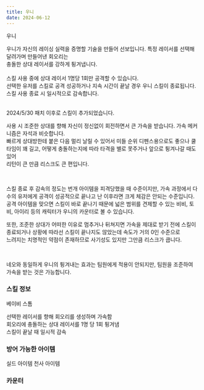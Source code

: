 ```yaml
---
title: 우니
date: 2024-06-12
---
```


<Sprite className="character" backgroundPosition="-324px -1766px">우니</Sprite>

<Bq>우니가 자신의 레이싱 실력을 증명할 기술을 만들어 선보입니다.
특정 레이서를 선택해 달려가며 만들어낸 회오리는 <br/>
충돌한 상대 레이서를 강하게 튕겨냅니다.<br/><br/>
스킬 사용 중에 상대 레이서 1명당 1회만 공격할 수 있습니다.<br/>
선택한 유저를 스킬로 공격 성공하거나 지속 시간이 끝날 경우 우니 스킬이 종료됩니다.<br/>
스킬 사용 종료 시 일시적으로 감속합니다.<br/><br/>
<Link target="_blank" href="https://kartdrift.nexon.com/kartdrift/ko/news/update/view?threadId=2527539">2024/5/30 패치</Link> 이후로 스킬이 추가되었습니다.</Bq>


사용 시 조준한 상대를 향해 자신이 정신없이 회전하면서 큰 가속을 받습니다. 가속 메커니즘은 자석과 비슷합니다. <br/>
빠르게 상대방한테 붙은 다음 멀리 날릴 수 있어서 미들 순위 디펜스용으로도 좋으나 쿨타임이 꽤 길고, 어떻게 충돌하는지에 따라 타격을 별로 못주거나 앞으로 튕겨나갈 때도 있어 <br/>
리턴이 큰 만큼 리스크도 큰 편입니다. 

<br/>

스킬 종료 후 감속의 정도는 번개 아이템을 피격당했을 때 수준이지만, 가속 과정에서 다수의 유저에게 공격이 성공적으로 끝나고 난 이후라면 크게 체감은 안되는 수준입니다. <br/>
공격 아이템을 맞으면 스킬이 바로 끝나기 때문에 넓은 범위를 견제할 수 있는 비비, 토비, 아이리 등의 캐릭터가 우니의 카운터로 볼 수 있습니다.

또한, 조준한 상대가 어떠한 이유로 멈추거나 뒤쳐지면 가속을 제대로 받기 전에 스킬이 종료되거나 상황에 따라선 스킬이 끝나지도 않았는데 속도가 거의 0인 수준으로 <br/>
느려지는 치명적인 약점이 존재하므로 사기성도 있지만 그만큼 리스크가 큽니다.

<br/>

네오와 동일하게 우니의 튕겨내는 효과는 팀원에게 적용이 안되지만, 팀원을 조준하여 가속을 받는 것은 가능합니다.

### 스킬 정보

<Sprite className="skill" backgroundPosition="-190px -10px">베이비 스톰</Sprite>

<Info diffText="숙련자 추천" titleText="베이비 스톰" tagText="액티브"/>

<Bq>선택한 레이서를 향해 회오리를 생성하며 가속함 <br/>
회오리에 충돌하는 상대 레이서를 1명 당 1회 튕겨냄 <br/>
스킬이 끝날 때 일시적 감속</Bq>

<TagList title="재사용 대기시간">
    <Tag name="일반" text1="29초"/>
    <Tag name="고급" text1="27.5초"/>
    <Tag name="희귀" text1="26초"/>
    <Tag name="영웅" text1="24.5초"/>
    <Tag name="전설" text1="23초"/>
</TagList>

### 방어 가능한 아이템

<Division className="mdFlex mdCg">
    <Sprite className="item" backgroundPosition="-244px -165px">실드 아이템</Sprite>
    <Sprite className="item" backgroundPosition="-87px -13px">천사 아이템</Sprite>
</Division>

### 카운터

<Division className="mdFlex mdCg">
    <Tag name="꼬마유령" styleClassName="radius"/>
</Division>